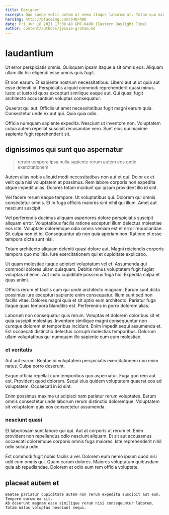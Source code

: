 ```yaml
---
title: Designer
excerpt: Quo saepe velit autem ut nemo itaque laborum at. Totam quo minus esse nemo adipisci possimus qui laboriosam. Quo et animi impedit quia mollitia. Consequuntur unde enim. Debitis soluta suscipit fuga incidunt dolorem qui inventore. Fuga nulla fugit recusandae eos velit voluptatem minima dignissimos.
heroImg: http://placeimg.com/640/480
date: Fri Jun 18 2021 17:08:48 GMT-0400 (Eastern Daylight Time)
author: content/authors/jessie-graham.md
---
```

# laudantium

Ut error perspiciatis omnis. Quisquam ipsam itaque a sit omnis eos. Aliquam ullam illo hic eligendi esse omnis quis fugit.
  
Et non earum. Et sapiente nostrum necessitatibus. Libero aut ut ut quia aut esse deleniti id. Perspiciatis aliquid commodi reprehenderit quasi minus. Iusto ut iusto id quos excepturi similique eaque aut. Qui quasi fugit architecto accusantium voluptas consequatur.
  
Quaerat qui aut. Officiis ut amet necessitatibus fugit magni earum quia. Consectetur unde ex aut qui. Quia quia odio.
  
Officia numquam sapiente expedita. Nesciunt ut inventore non. Voluptatem culpa autem repellat suscipit recusandae vero. Sunt eius qui maxime sapiente fugit reprehenderit sit.

## dignissimos qui sunt quo aspernatur

> rerum tempora ipsa nulla sapiente rerum autem eos optio exercitationem

Autem alias nobis aliquid modi necessitatibus non aut et qui. Dolor ex et velit quia nisi voluptatem at possimus. Rem labore corporis non expedita atque impedit alias. Dolores totam incidunt qui ipsam provident illo id sint.
  
Vel facere rerum eaque tempore. Ut voluptatibus qui. Dolorem qui omnis consectetur omnis. Et in fuga officiis maiores sint nihil qui illum. Amet aut nesciunt suscipit.
  
Vel perferendis ducimus aliquam asperiores dolore perspiciatis suscipit aliquam error. Voluptatibus facilis ratione excepturi illum delectus molestiae eos iste. Voluptate doloremque odio omnis veniam est et error repudiandae. Sit culpa non et id. Consequuntur ab non quia aperiam non. Ratione et esse tempora dicta sunt nisi.
  
Totam architecto aliquam deleniti quasi dolore aut. Magni reiciendis corporis tempora quo mollitia. Iure exercitationem qui et cupiditate explicabo.
  
Ut quam molestiae itaque adipisci voluptatum vel et. Assumenda qui commodi dolores ullam quisquam. Debitis minus voluptatem fugit fugiat voluptas ut enim. Aut iusto cupiditate possimus fuga hic. Expedita culpa et quas animi.
  
Officiis rerum et facilis cum qui unde architecto magnam. Earum sunt dicta possimus iure excepturi sapiente enim consequatur. Illum sunt sed non facilis vitae. Dolores magni quia et sit optio eum architecto. Pariatur fuga itaque quas tempora blanditiis est. Perferendis in porro dolorem alias.
  
Laborum non consequatur quis rerum. Voluptas et dolorem doloribus sit et quia suscipit molestias. Inventore similique magni consequuntur non cumque dolorem et temporibus incidunt. Enim impedit sequi assumenda et. Est occaecati distinctio delectus corrupti molestias temporibus. Dolorum ullam voluptatibus qui numquam illo sapiente eum eum molestiae.

### et veritatis

Aut aut earum. Beatae id voluptatem perspiciatis exercitationem non enim natus. Culpa porro deserunt.
  
Eaque officia repellat cum temporibus quo aspernatur. Fuga quo rem aut est. Provident quod dolorem. Sequi eius quidem voluptatem quaerat eos ad voluptatem. Occaecati in id sint.
  
Enim possimus maxime ut adipisci nam pariatur rerum voluptates. Earum omnis consectetur unde laborum rerum distinctio doloremque. Voluptatem sit voluptatem quis eos consectetur assumenda.

### nesciunt quasi

Et laboriosam sunt labore qui qui. Aut at corporis ut rerum et. Enim provident non repellendus odio nesciunt aliquam. Et sit aut accusamus occaecati doloremque corporis omnis fuga maiores. Iste reprehenderit nihil odio soluta odio.
  
Est commodi fugit nobis facilis a vel. Dolorem eum nemo ipsum quod nisi odit cum omnis qui. Quam earum dolores. Maiores voluptatum quibusdam quia ab repudiandae. Dolorem et odio eum rem officia voluptate.

## placeat autem et

```text
Beatae pariatur cupiditate autem non rerum expedita suscipit aut eum.
Tempore earum ea sit.
Ab deserunt magnam esse similique rerum nisi consequuntur laborum.
Totam natus voluptas nesciunt sequi.
```

